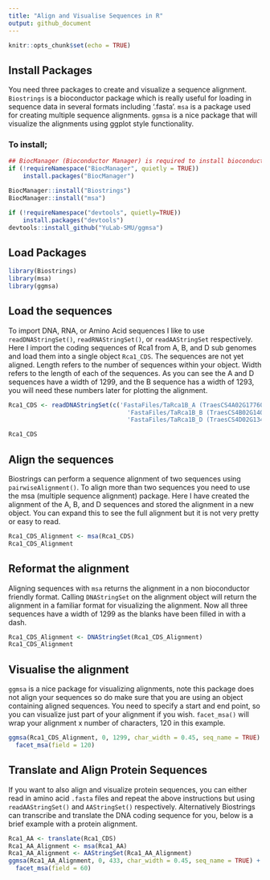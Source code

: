 ```yaml
---
title: "Align and Visualise Sequences in R"
output: github_document
---
```


```r
knitr::opts_chunk$set(echo = TRUE)
```

## Install Packages

You need three packages to create and visualize a sequence alignment. `Biostrings` is a bioconductor package which is really useful for loading in sequence data in several formats including '.fasta'. `msa` is a package used for creating multiple sequence alignments. `ggmsa` is a nice package that will visualize the alignments using ggplot style functionality.

### To install;
```r
## BiocManager (Bioconductor Manager) is required to install bioconductor packages as they are hosted in their own repository not on CRAN.
if (!requireNamespace("BiocManager", quietly = TRUE))
    install.packages("BiocManager")

BiocManager::install("Biostrings")
BiocManager::install("msa")

if (!requireNamespace("devtools", quietly=TRUE))
    install.packages("devtools")
devtools::install_github("YuLab-SMU/ggmsa")
```

## Load Packages
```r
library(Biostrings)
library(msa)
library(ggmsa)
```

## Load the sequences

To import DNA, RNA, or Amino Acid sequences I like to use `readDNAStringSet()`, `readRNAStringSet()`, or `readAAStringSet` respectively. Here I import the coding sequences of Rca1 from A, B, and D sub genomes and load them into a single object `Rca1_CDS`. The sequences are not yet aligned. Length refers to the number of sequences within your object. Width refers to the length of each of the sequences. As you can see the A and D sequences have a width of 1299, and the B sequence has a width of 1293, you will need these numbers later for plotting the alignment.

```r
Rca1_CDS <- readDNAStringSet(c('FastaFiles/TaRca1B_A (TraesCS4A02G177600.1)_CDS.fasta',
                                 'FastaFiles/TaRca1B_B (TraesCS4B02G140200.2)_CDS.fasta',
                                 'FastaFiles/TaRca1B_D (TraesCS4D02G134900.1)_CDS.fasta'))

Rca1_CDS
```

## Align the sequences

Biostrings can perform a sequence alignment of two sequences using `pairwiseAlignment()`. To align more than two sequences you need to use the msa (multiple sequence alignment) package. Here I have created the alignment of the A, B, and D sequences and stored the alignment in a new object. You can expand this to see the full alignment but it is not very pretty or easy to read.

```r
Rca1_CDS_Alignment <- msa(Rca1_CDS)
Rca1_CDS_Alignment
```
## Reformat the alignment

Aligning sequences with `msa` returns the alignment in a non bioconductor friendly format. Calling `DNAStringSet` on the alignment object will return the alignment in a familiar format for visualizing the alignment. Now all three sequences have a width of 1299 as the blanks have been filled in with a dash.

```r
Rca1_CDS_Alignment <- DNAStringSet(Rca1_CDS_Alignment)
Rca1_CDS_Alignment
```

## Visualise the alignment

`ggmsa` is a nice package for visualizing alignments, note this package does not align your sequences so do make sure that you are using an object containing aligned sequences. You need to specify a start and end point, so you can visualize just part of your alignment if you wish. `facet_msa()` will wrap your alignment x number of characters, 120 in this example. 

```r
ggmsa(Rca1_CDS_Alignment, 0, 1299, char_width = 0.45, seq_name = TRUE) +
  facet_msa(field = 120)
```


## Translate and Align Protein Sequences

If you want to also align and visualize protein sequences, you can either read in amino acid `.fasta` files and repeat the above instructions but using `readAAStringSet()` and `AAStringSet()` respectively. Alternatively Biostrings can transcribe and translate the DNA coding sequence for you, below is a brief example with a protein alignment.

```r
Rca1_AA <- translate(Rca1_CDS)
Rca1_AA_Alignment <- msa(Rca1_AA)
Rca1_AA_Alignment <- AAStringSet(Rca1_AA_Alignment)
ggmsa(Rca1_AA_Alignment, 0, 433, char_width = 0.45, seq_name = TRUE) +
  facet_msa(field = 60)
```






